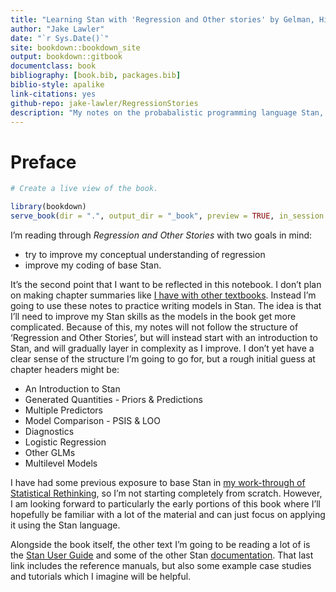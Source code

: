 ```yaml
--- 
title: "Learning Stan with 'Regression and Other stories' by Gelman, Hill & Vehtari"
author: "Jake Lawler"
date: "`r Sys.Date()`"
site: bookdown::bookdown_site
output: bookdown::gitbook
documentclass: book
bibliography: [book.bib, packages.bib]
biblio-style: apalike
link-citations: yes
github-repo: jake-lawler/RegressionStories
description: "My notes on the probabalistic programming language Stan, made while working through 'Regression and Other stories'."
---
```


# Preface {-}

```r

# Create a live view of the book.

library(bookdown)
serve_book(dir = ".", output_dir = "_book", preview = TRUE, in_session = TRUE, quiet = FALSE)

```

I'm reading through *Regression and Other Stories* with two goals in mind:

* try to improve my conceptual understanding of regression
* improve my coding of base Stan.

It's the second point that I want to be reflected in this notebook. I don't plan on making chapter summaries like [I have with other textbooks](jake-lawler.github.io/home). Instead I'm going to use these notes to practice writing models in Stan. The idea is that I'll need to improve my Stan skills as the models in the book get more complicated. Because of this, my notes will not follow the structure of 'Regression and Other Stories', but will instead start with an introduction to Stan, and will gradually layer in complexity as I improve. I don't yet have a clear sense of the structure I'm going to go for, but a rough initial guess at chapter headers might be:

* An Introduction to Stan
* Generated Quantities - Priors & Predictions
* Multiple Predictors
* Model Comparison - PSIS & LOO
* Diagnostics
* Logistic Regression
* Other GLMs
* Multilevel Models

I have had some previous exposure to base Stan in [my work-through of Statistical Rethinking](https://jake-lawler.github.io/rethinking/), so I'm not starting completely from scratch. However, I am looking forward to particularly the early portions of this book where I'll hopefully be familiar with a lot of the material and can just focus on applying it using the Stan language.

Alongside the book itself, the other text I'm going to be reading a lot of is the [Stan User Guide](https://mc-stan.org/docs/2_29/stan-users-guide/index.html) and some of the other Stan [documentation](https://mc-stan.org/users/documentation/). That last link includes the reference manuals, but also some example case studies and tutorials which I imagine will be helpful.


